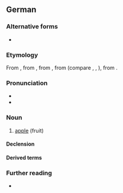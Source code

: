 {{also|apfel|Äpfel}}
==German==
{{wikipedia|dab=Apfel|lang=de}}

===Alternative forms===
* {{alter|de|Appel||colloquial; northern and central Germany}}

===Etymology===
From {{inh|de|gmh|apfel}}, from {{inh|de|goh|apful}}, from {{inh|de|gmw-pro|*applu}}, from {{inh|de|gem-pro|*aplaz}} (compare {{cog|nl|appel}}, {{cog|fy|apel}}, {{cog|en|apple}}), from {{der|de|ine-pro|*h₂ébōl}}.

===Pronunciation===
* {{IPA|de|/ˈapfəl/|[ˈʔapfəl]|[ˈʔapfl̩]|[ˈʔapɸəl]|[ˈʔapɸl̩]}}
* {{audio|de|De-Apfel.ogg|audio}}

===Noun===
{{de-noun|m|Apfels|Äpfel|Äpfelchen|dim2=Äpfelein|dim3=Äpflein}}

# [[apple]] (fruit)

====Declension====
{{de-decl-noun-m|s|pl=Äpfel}}

====Derived terms====
{{der4|de
|apfelgrün
|apfelig
|Apfelbaum
|Apfelessig
|Apfelgarten
|Apfelkuchen
|Apfelplantage
|Apfelsaft
|Apfelschale
|Apfelscheibe
|Apfelschiffchen
|Apfelstückchen
|Apfeltorte
|Apfelwein
|Apfelwiese
|Bratapfel
|Goldapfel
|Gelbapfel
|Granatapfel
|Holzapfel
|Pferdeapfel
|Reichsapfel
|Rotapfel
|Zankapfel
|veräppeln
|ein Apfel und ein Ei
|der Apfel fällt nicht weit vom Stamm
|in den sauren Apfel beißen
|Apfelmus
|Apfelmark
|Apfelschorle
}}

===Further reading===
* {{R:Duden}}

{{C|de|Fruits}}